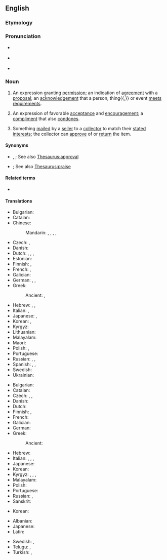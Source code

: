 ==English==

===Etymology===
{{suffix|en|approve|al}}

===Pronunciation===
* {{a|UK}} {{IPA|en|/əˈpɹuːvəl/}}
* {{a|US}} {{IPA|en|/əˈpɹuvəl/}}
* {{audio|en|en-us-approval.ogg|Audio (US)}}

===Noun===
{{en-noun|~}}

# An expression granting [[permission]]; an indication of [[agreement]] with a [[proposal]]; an [[acknowledgement]] that a person, thing{{,}} or event [[meet]]s [[requirement]]s.
#: {{ux|en|I need to get an '''approval''' on this purchase order.}}
# An expression of favorable [[acceptance]] and [[encouragement]]; a [[compliment]] that also [[condone]]s.
#: {{ux|en|Words of '''approval''' never seem to come from him.}}
# {{lb|en|especially|philately}} Something [[mail]]ed by a [[seller]] to a [[collector]] to match their [[state]]d [[interest]]s; the collector can [[approve]] of or [[return]] the item.

====Synonyms====
* {{sense|expression granting permission or indicating agreement}} {{l|en|approbation}}, {{l|en|sanction}}; See also [[Thesaurus:approval]]
* {{sense|expression of favorable acceptance and encouragement}} {{l|en|commendation}}; See also [[Thesaurus:praise]]

====Related terms====
* {{l|en|approve}}

====Translations====
{{trans-top|permission}}
* Bulgarian: {{t+|bg|разрешение}}
* Catalan: {{t+|ca|aprovació|f}}
* Chinese:
*: Mandarin: {{t+|cmn|贊同|sc=Hani}}, {{t+|cmn|赞同|tr=zàntóng|sc=Hani}}, {{t+|cmn|批准|tr=pīzhǔn|sc=Hani}}, {{t+|cmn|贊成|sc=Hani}}, {{t+|cmn|赞成|tr=zànchéng|sc=Hani}}
* Czech: {{t+|cs|souhlas|m}}, {{t|cs|schválení|n}}
* Danish: {{t|da|godkendelse|c}}
* Dutch: {{t+|nl|goedkeuring|f}}, {{t+|nl|toestemming|f}}, {{t+|nl|instemming|f}}, {{t+|nl|permissie|f}}
* Estonian: {{t+|et|heakskiitmine}}
* Finnish: {{t+|fi|hyväksyminen}}, {{t+|fi|hyväksyntä}}
* French: {{t+|fr|agrément|m}}, {{t+|fr|approbation|f}}
* Galician: {{t+|gl|aprobación|f}}
* German: {{t+|de|Genehmigung|f}}, {{t+|de|Billigung|f}}, {{t+|de|Erlaubnis|f}}
* Greek: {{t+|el|έγκριση|f}}
*: Ancient: {{t|grc|ἔγκρισις|f}}, {{t|grc|εὐδόκησις|f}}
{{trans-mid}}
* Hebrew: {{t+|he|אישור|m|tr=ishúr}}, {{t+|he|רשות|f|tr=reshút}}, {{t|he|היתר|m|tr=hetér}}
* Italian: {{t+|it|permesso|m}}, {{t+|it|approvazione|f}}
* Japanese: {{t+|ja|賛成|tr=さんせい, sansei|sc=Jpan}}, {{t+|ja|承認|tr=しょうにん, shōnin|sc=Jpan}}
* Korean: {{t+|ko|인가}}, {{t+|ko|승인}}
* Kyrgyz: {{t+|ky|уруксат}}
* Lithuanian: {{t|lt|sutikimas|m}}
* Malayalam: {{t+|ml|അംഗീകാരം}}
* Maori: {{t|mi|kupu whakaae}}
* Polish: {{t+|pl|zgoda|f}}, {{t+|pl|zatwierdzenie|n}}
* Portuguese: {{t+|pt|aprovação|f}}
* Russian: {{t+|ru|одобре́ние|n}}, {{t+|ru|разреше́ние|n}}, {{t+|ru|утвержде́ние|n}}
* Spanish: {{t+|es|aprobación|f}}, {{t|es|venia}}, {{t+|es|beneplácito}}
* Swedish: {{t+|sv|godkännande|n}}
* Ukrainian: {{t|uk|затве́рдження|n}}
{{trans-bottom}}

{{trans-top|acceptance}}
* Bulgarian: {{t+|bg|съгласие}}
* Catalan: {{t+|ca|aprovació|f}}
* Czech: {{t|cs|schválení}}, {{t|cs|akceptování|n}}, {{t+|cs|souhlas}}
* Danish: {{t|da|anerkendelse|c}}
* Dutch: {{t+|nl|goedkeuring|f}}
* Finnish: {{t+|fi|hyväksyminen}}, {{t+|fi|hyväksyntä}}
* French: {{t+|fr|approbation|f}}
* Galician: {{t+|gl|aprobación|f}}
* German: {{t+|de|Zustimmung|f}}
* Greek:
*: Ancient: {{t|grc|ἀποδοχή|f}}
{{trans-mid}}
* Hebrew: {{t+|he|קבלה|f|tr=kabalá}}
* Italian: {{t+|it|approvazione|f}}, {{t+|it|plauso|m}}, {{t+|it|appoggio|m}}, {{t+|it|consenso|m}}
* Japanese: {{t+|ja|承認|tr=しょうにん, shōnin|sc=Jpan}}
* Korean: {{t+|ko|찬성}}
* Kyrgyz: {{t+|ky|жактыруу}}, {{t+|ky|жактыруу}}, {{t+|ky|макулдук берүү}}, {{t+|ky|макулдук берүү}}
* Malayalam: {{t+|ml|അംഗീകാരം}}
* Polish: {{t+|pl|aprobata|f}}
* Portuguese: {{t+|pt|aprovação|f}}
* Russian: {{t+|ru|одобре́ние|n}}, {{t+|ru|согла́сие|n}}
* Sanskrit: {{t+|sa|गूर्ति|f}}
{{trans-bottom}}

{{trans-top|(chiefly philately) item sent to a collector}}
* Korean: {{t|ko|시제품}}
{{trans-mid}}
{{trans-bottom}}

{{checktrans-top}}
* Albanian: {{t+check|sq|aprovim}}
* Japanese: {{t+check|ja|決裁|tr=kessai|sc=Jpan}}
* Latin: {{t-check|la|approbatio|alt=approbātiō|f}}
{{trans-mid}}
* Swedish: {{t+check|sv|instämmande}}, {{t+check|sv|godkännande}}
* Telugu: {{t+check|te|అనుమతి}}, {{t+check|te|సమ్మతి}}
* Turkish: {{t+check|tr|izin}}, {{t+check|tr|onay}}
{{trans-bottom}}
